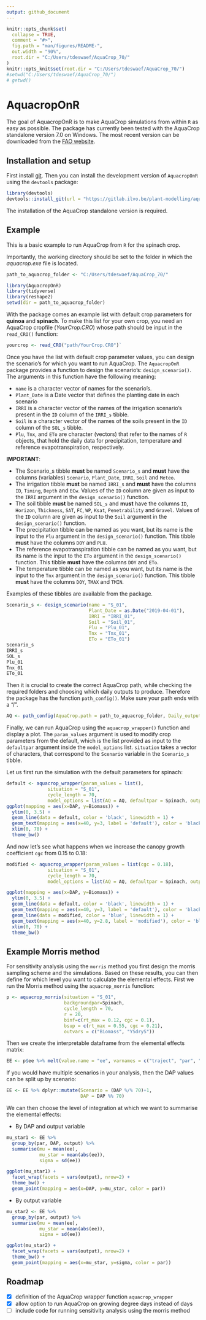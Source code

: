 ```yaml
---
output: github_document
---
```


<!-- README.md is generated from README.Rmd. Please edit that file -->

```r
knitr::opts_chunk$set(
  collapse = TRUE,
  comment = "#>",
  fig.path = "man/figures/README-",
  out.width = "90%",
  root.dir = "C:/Users/tdeswaef/AquaCrop_70/"
)
knitr::opts_knit$set(root.dir = "C:/Users/tdeswaef/AquaCrop_70/")
#setwd("C:/Users/tdeswaef/AquaCrop_70/")
# getwd()
```

# AquacropOnR

<!-- badges: start -->

<!-- badges: end -->

The goal of AquacropOnR is to make AquaCrop simulations from within `R` as easy as possible. The package has currently been tested with the AquaCrop standalone version 7.0 on Windows. The most recent version can be downloaded from the [FAO website](https://www.fao.org/aquacrop/software/aquacropplug-inprogramme/en/#c518670).

## Installation and setup

First install [git](https://git-scm.com/downloads).
Then you can install the development version of `AquacropOnR` using the `devtools` package:

``` r
library(devtools)
devtools::install_git(url = "https://gitlab.ilvo.be/plant-modelling/aquacropr.git", force = TRUE)
```

The installation of the AquaCrop standalone version is required.

## Example

This is a basic example to run AquaCrop from `R` for the spinach crop.

Importantly, the working directory should be set to the folder in which the *aquacrop.exe* file is located.

```r
path_to_aquacrop_folder <- "C:/Users/tdeswaef/AquaCrop_70/"

```

```r
library(AquacropOnR)
library(tidyverse)
library(reshape2)
setwd(dir = path_to_aquacrop_folder)
```

With the package comes an example list with default crop parameters for **quinoa** and **spinach**. To make this list for your own crop, you need an AquaCrop cropfile (*YourCrop.CRO*) whose path should be input in the `read_CRO()` function:

``` r
yourcrop <- read_CRO("path/YourCrop.CRO")` 
```

Once you have the list with default crop parameter values, you can design the scenario's for which you want to run AquaCrop. The `AquacropOnR` package provides a function to design the scenario's: `design_scenario()`. The arguments in this function have the following meaning:

-   `name` is a character vector of names for the scenario's.
-   `Plant_Date` is a Date vector that defines the planting date in each scenario  
-   `IRRI` is a character vector of the names of the irrigation scenario's present in the `ID` column of the `IRRI_s` tibble.  
-   `Soil` is a character vector of the names of the soils present in the `ID` column of the `SOL_s` tibble. 
- `Plu`, `Tnx`, and `ETo` are character (vectors) that refer to the names of `R` objects, that hold the daily data for precipitation, temperature and reference evapotranspiration, respectively. 

**IMPORTANT**: 

- The Scenario_s tibble **must** be named `Scenario_s` and **must** have the columns (variables) `Scenario`, `Plant_Date`, `IRRI`, `Soil` and `Meteo`.  
- The irrigation tibble **must** be named `IRRI_s` and **must** have the columns `ID`, `Timing`, `Depth` and `ECw`. Values of the `ID` column are given as input to the `IRRI` argument in the `design_scenario()` function.  
- The soil tibble **must** be named `SOL_s` and **must** have the columns `ID`, `Horizon`, `Thickness`, `SAT`, `FC`, `WP`, `Ksat`, `Penetrability` and `Gravel`. Values of the `ID` column are given as input to the `Soil` argument in the `design_scenario()` function.  
- The precipitation tibble can be named as you want, but its name is the input to the `Plu` argument in the `design_scenario()` function. This tibble **must** have the columns `DOY` and `PLU`.  
- The reference evapotranspiration tibble can be named as you want, but its name is the input to the `ETo` argument in the `design_scenario()` function. This tibble **must** have the columns `DOY` and `ETo`.  
- The temperature tibble can be named as you want, but its name is the input to the `Tnx` argument in the `design_scenario()` function. This tibble **must** have the columns `DOY`, `TMAX` and `TMIN`.


Examples of these tibbles are available from the package.

```r
Scenario_s <- design_scenario(name = "S_01", 
                              Plant_Date = as.Date("2019-04-01"), 
                              IRRI = "IRRI_01", 
                              Soil = "Soil_01", 
                              Plu = "Plu_01",
                              Tnx = "Tnx_01",
                              ETo = "ETo_01")
Scenario_s
IRRI_s
SOL_s
Plu_01
Tnx_01
ETo_01
```

Then it is crucial to create the correct AquaCrop path, while checking the required folders and choosing which daily outputs to produce. Therefore the package has the function `path_config()`. Make sure your path ends with a "/".

```r
AQ <- path_config(AquaCrop.path = path_to_aquacrop_folder, Daily_output = c(1,2))
```

Finally, we can run AquaCrop using the `aquacrop_wrapper()` function and display a plot. The `param_values` argument is used to modify crop parameters from the default, which is the list provided as input to the `defaultpar` argument inside the `model_options` list. `situation` takes a vector of characters, that correspond to the `Scenario` variable in the `Scenario_s` tibble.

Let us first run the simulation with the default parameters for spinach:

```r
default <- aquacrop_wrapper(param_values = list(),
               situation = "S_01",
               cycle_length = 70,
               model_options = list(AQ = AQ, defaultpar = Spinach, output = "morris"))
ggplot(mapping = aes(x=DAP, y=Biomass)) +
  ylim(0, 3.5) +
  geom_line(data = default, color = 'black', linewidth = 1) +
  geom_text(mapping = aes(x=40, y=3, label = 'default'), color = 'black') +
  xlim(0, 70) +
  theme_bw()
```



And now let's see what happens when we increase the canopy growth coefficient `cgc` from 0.15 to 0.18:

```r
modified <- aquacrop_wrapper(param_values = list(cgc = 0.18),
               situation = "S_01",
               cycle_length = 70,
               model_options = list(AQ = AQ, defaultpar = Spinach, output = "def"))

ggplot(mapping = aes(x=DAP, y=Biomass)) +
  ylim(0, 3.5) +
  geom_line(data = default, color = 'black', linewidth = 1) +
  geom_text(mapping = aes(x=40, y=3, label = 'default'), color = 'black') +
  geom_line(data = modified, color = 'blue', linewidth = 1) +
  geom_text(mapping = aes(x=40, y=2.8, label = 'modified'), color = 'blue') +
  xlim(0, 70) +
  theme_bw()

```

## Example Morris method

For sensitivity analysis using the `morris` method you first design the morris sampling scheme and the simulations.
Based on these results, you can then define for which level you want to calculate the elemental effects.
First we run the Morris method using the `aquacrop_morris` function: 


```r

p <- aquacrop_morris(situation = "S_01", 
                     backgroundpar=Spinach, 
                     cycle_length = 70, 
                     r = 20, 
                     binf=c(rt_max = 0.12, cgc = 0.1), 
                     bsup = c(rt_max = 0.55, cgc = 0.21), 
                     outvars = c("Biomass", "YSdryS"))

``` 

Then we create the interpretable dataframe from the elemental effects matrix: 

```r
EE <- p$ee %>% melt(value.name = "ee", varnames = c("traject", "par", "DAP", "output"))

```

If you would have multiple scenarios in your analysis, then the DAP values can be split up by scenario:

```r

EE <- EE %>% dplyr::mutate(Scenario = (DAP %/% 70)+1,
                           DAP = DAP %% 70)

```

We can then choose the level of integration at which we want to summarise the elemental effects:

- By DAP and output variable

```r
mu_star1 <- EE %>%
  group_by(par, DAP, output) %>%
  summarise(mu = mean(ee),
            mu_star = mean(abs(ee)),
            sigma = sd(ee))

ggplot(mu_star1) +
  facet_wrap(facets = vars(output), nrow=2) +
  theme_bw() +
  geom_point(mapping = aes(x=DAP, y=mu_star, color = par))

```

- By output variable

```r
mu_star2 <- EE %>% 
  group_by(par, output) %>%
  summarise(mu = mean(ee),
            mu_star = mean(abs(ee)),
            sigma = sd(ee))

ggplot(mu_star2) +
  facet_wrap(facets = vars(output), nrow=2) +
  theme_bw() +
  geom_point(mapping = aes(x=mu_star, y=sigma, color = par))

```


## Roadmap

- [x] definition of the AquaCrop wrapper function `aquacrop_wrapper`  
- [x] allow option to run AquaCrop on growing degree days instead of days  
- [ ] include code for running sensitivity analysis using the morris method  



